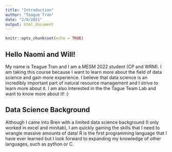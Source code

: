 ```yaml
---
title: "Introduction"
author: "Teague Tran"
date: "2/8/2021"
output: html_document
---
```


```r
knitr::opts_chunk$set(echo = TRUE)
```

## Hello Naomi and Will! 
My name is Teague Tran and I am a MESM 2022 student (CP and WRM). I am taking this course because I want to learn more about the field of data science and gain more experience. I believe that data science is an incredibly important part of natural resource management and I strive to learn more about it. I am also interested in the the Tague Team Lab and want to know more about it! :) 

## Data Science Background
Although I came into Bren with a limited data science background (I only worked in excel and minitab),  I am quickly gaining the skills that I need to wrangle massive amounts of data! R is the first programming language that I have ever learned but I look forward to expanding my knowledge of other languages, such as python or C.
